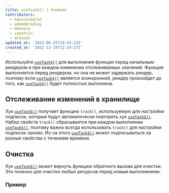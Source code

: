 ```yaml
---
title: useTask$() | Учебник
contributors:
  - manucorporat
  - adamdbradley
  - mhevery
  - zanettin
  - mrhoodz
updated_at: '2023-06-25T19:43:33Z'
created_at: '2022-12-19T12:14:17Z'
---
```


Используйте [`useTask$()`](/docs/(qwik)/components/tasks/index.mdx#usetask) для выполнения функции перед начальным рендером и при каждом изменении отслеживаемых значений. Функция выполняется перед рендером, но она не может задержать рендер, поэтому если [`useTask$()`](/docs/(qwik)/components/tasks/index.mdx#usetask) является асинхронной, рендер произойдет до того, как [`useTask$()`](/docs/(qwik)/components/tasks/index.mdx#usetask) будет полностью выполнена.

## Отслеживание изменений в хранилище

Хук [`useTask$()`](/docs/(qwik)/components/tasks/index.mdx#usetask) получает функцию `track()`, используемую для настройки подписок, которые будут автоматически повторять хук [`useTask$()`](/docs/(qwik)/components/tasks/index.mdx#usetask). Набор свойств `track()` сбрасывается при каждом выполнении [`useTask$()`](/docs/(qwik)/components/tasks/index.mdx#usetask), поэтому важно всегда использовать `track()` для настройки подписок заново. Из-за этого [`useTask$()`](/docs/(qwik)/components/tasks/index.mdx#usetask) может подписываться на разные свойства с течением времени.

## Очистка

Хук [`useTask$()`](/docs/(qwik)/components/tasks/index.mdx#usetask) может вернуть функцию обратного вызова для очистки. Это полезно для очистки любых ресурсов перед новым выполнением.

### Пример
